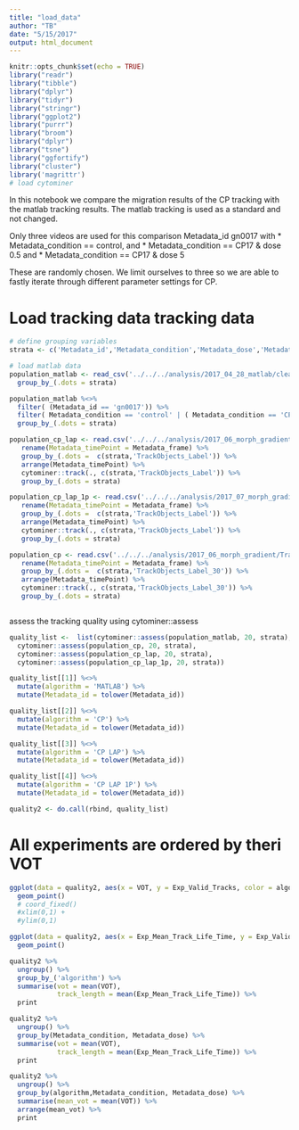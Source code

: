 ```yaml
---
title: "load_data"
author: "TB"
date: "5/15/2017"
output: html_document
---
```


```r
knitr::opts_chunk$set(echo = TRUE)
library("readr")
library("tibble")
library("dplyr")
library("tidyr")
library("stringr")
library("ggplot2")
library("purrr")
library("broom")
library("dplyr")
library("tsne")
library("ggfortify")
library("cluster")
library('magrittr')
# load cytominer 

```

In this notebook we compare the migration results of the CP tracking with the matlab tracking results. 
The matlab tracking is used as a standard and not changed.  

Only three videos are used for this comparison
Metadata_id gn0017 with
*  Metadata_condition == control, and 
* Metadata_condition == CP17 & dose 0.5 and 
* Metadata_condition == CP17 & dose 5 

These are randomly chosen. We limit ourselves to three so we are able to fastly iterate through different parameter settings for CP. 


# Load tracking data tracking data 

```r
# define grouping variables 
strata <- c('Metadata_id','Metadata_condition','Metadata_dose','Metadata_date','Metadata_matrix')

# load matlab data 
population_matlab <- read_csv('../../../analysis/2017_04_28_matlab/clean_tracks.csv') %>%
  group_by_(.dots = strata)

population_matlab %<>% 
  filter( (Metadata_id == 'gn0017')) %>%
  filter( Metadata_condition == 'control' | ( Metadata_condition == 'CP17' & (Metadata_dose == 0.5 | Metadata_dose == 5))) %>%
  group_by_(.dots = strata)

population_cp_lap <- read.csv('../../../analysis/2017_06_morph_gradient_lap/TrackeddetectedNeutros.csv') %>%
   rename(Metadata_timePoint = Metadata_frame) %>%
   group_by_(.dots =  c(strata,'TrackObjects_Label')) %>%
   arrange(Metadata_timePoint) %>%
   cytominer::track(., c(strata,'TrackObjects_Label')) %>%
   group_by_(.dots = strata) 

population_cp_lap_1p <- read.csv('../../../analysis/2017_07_morph_gradient_lap_1phase/TrackeddetectedNeutros.csv') %>%
   rename(Metadata_timePoint = Metadata_frame) %>%
   group_by_(.dots =  c(strata,'TrackObjects_Label')) %>%
   arrange(Metadata_timePoint) %>%
   cytominer::track(., c(strata,'TrackObjects_Label')) %>%
   group_by_(.dots = strata)   

population_cp <- read.csv('../../../analysis/2017_06_morph_gradient/TrackeddetectedNeutros.csv') %>%
   rename(Metadata_timePoint = Metadata_frame) %>%
   group_by_(.dots =  c(strata,'TrackObjects_Label_30')) %>%
   arrange(Metadata_timePoint) %>%
   cytominer::track(., c(strata,'TrackObjects_Label_30')) %>%
   group_by_(.dots = strata) 



```

assess the tracking quality using cytominer::assess
```r
quality_list <-  list(cytominer::assess(population_matlab, 20, strata),
  cytominer::assess(population_cp, 20, strata),
  cytominer::assess(population_cp_lap, 20, strata),
  cytominer::assess(population_cp_lap_1p, 20, strata))

quality_list[[1]] %<>% 
  mutate(algorithm = 'MATLAB') %>% 
  mutate(Metadata_id = tolower(Metadata_id))

quality_list[[2]] %<>% 
  mutate(algorithm = 'CP') %>% 
  mutate(Metadata_id = tolower(Metadata_id))

quality_list[[3]] %<>% 
  mutate(algorithm = 'CP LAP') %>% 
  mutate(Metadata_id = tolower(Metadata_id))

quality_list[[4]] %<>% 
  mutate(algorithm = 'CP LAP 1P') %>% 
  mutate(Metadata_id = tolower(Metadata_id))

quality2 <- do.call(rbind, quality_list)

```


# All experiments are ordered by theri VOT
```r
ggplot(data = quality2, aes(x = VOT, y = Exp_Valid_Tracks, color = algorithm, shape = Metadata_dose)) +
  geom_point() 
  # coord_fixed() 
  #xlim(0,1) +
  #ylim(0,1)
```

```r
ggplot(data = quality2, aes(x = Exp_Mean_Track_Life_Time, y = Exp_Valid_Tracks, color = algorithm, shape = Metadata_dose)) +
  geom_point() 


```

```r
quality2 %>% 
  ungroup() %>%
  group_by_('algorithm') %>%
  summarise(vot = mean(VOT),
            track_length = mean(Exp_Mean_Track_Life_Time)) %>%
  print

quality2 %>% 
  ungroup() %>%
  group_by(Metadata_condition, Metadata_dose) %>%
  summarise(vot = mean(VOT),
            track_length = mean(Exp_Mean_Track_Life_Time)) %>%
  print

```
```r
quality2 %>% 
  ungroup() %>%
  group_by(algorithm,Metadata_condition, Metadata_dose) %>%
  summarise(mean_vot = mean(VOT)) %>% 
  arrange(mean_vot) %>%
  print
```